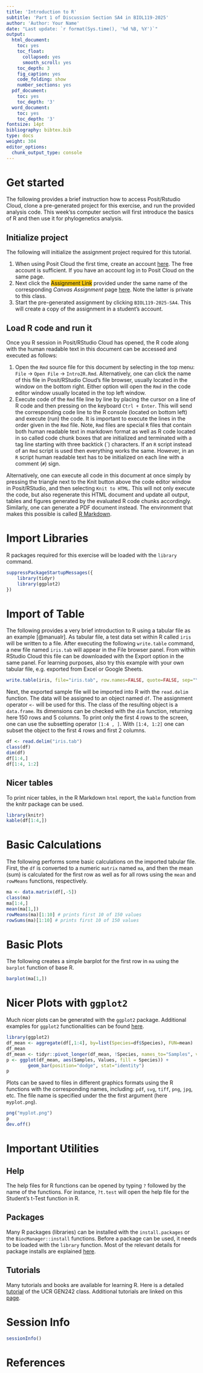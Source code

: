 ```yaml
---
title: 'Introduction to R'
subtitle: 'Part 1 of Discussion Section SA4 in BIOL119-2025'
author: 'Author: Your Name'
date: "Last update: `r format(Sys.time(), '%d %B, %Y')`"
output:
  html_document:
    toc: yes
    toc_float:
      collapsed: yes
      smooth_scroll: yes
    toc_depth: 3
    fig_caption: yes
    code_folding: show
    number_sections: yes
  pdf_document:
    toc: yes
    toc_depth: '3'
  word_document:
    toc: yes
    toc_depth: '3'
fontsize: 14pt
bibliography: bibtex.bib
type: docs
weight: 304
editor_options: 
  chunk_output_type: console
---
```


<!---
- Compile from command-line
Rscript -e "rmarkdown::render('Intro2R.Rmd', c('html_document'), clean=FALSE)"
-->

# Get started 

The following provides a brief instruction how to access Posit/Rstudio Cloud, clone a
pre-generated project for this exercise, and run the provided analysis code. This week'ss
computer section will first introduce the basics of R and then use it for phylogenetics 
analysis.

## Initialize project 

The following will initialize the assignment project required for this tutorial. 

1. When using Posit Cloud the first time, create an account [here](https://posit.cloud/). The free account is sufficient. If you have an account log in to Posit Cloud on the same page.
2. Next click the <span style="background-color: #f1c40f;">Assignment Link</span></a> provided under the same name
   of the corresponding _Canvas Assignment_ page
   [here](https://elearn.ucr.edu/courses/192776/assignments/925649). Note
   the latter is private to this class.
3. Start the pre-generated assignment by clicking `BIOL119-2025-SA4`. This will create a copy of the assignment in a student's account.  

## Load R code and run it

Once you R session in Posit/RStudio Cloud has opened, the R code along with the human readable text in this document can be accessed and executed as follows:

1. Open the `Rmd` source file for this document by selecting in the top menu: `File` ->
   `Open File` -> `Intro2R.Rmd`. Alternatively, one can click the name of this 
   file in Posit/RStudio Cloud's file browser, usually located in the window on the bottom right. Either option
   will open the `Rmd` in the code editor window usually located in the top left window.
2. Execute code of the `Rmd` file line by line by placing the cursor on a line of R code 
   and then pressing on the keyboard `Ctrl + Enter`. This will send the corresponding code line
   to the R console (located on bottom left) and execute (run) the code. It is important to execute the
   lines in the order given in the `Rmd` file. Note, `Rmd` files are special `R` files that contain 
   both human readable text in markdown format as well as R code located in so called code chunk boxes 
   that are initialized and terminated with a tag line starting with three backtick (\`) characters. If an 
   `R` script instead of an `Rmd` script is used then everything works the same. However, 
   in an `R` script human readable text has to be initialized on each line with a comment (`#`) sign.

Alternatively, one can execute all code in this document at once simply by
pressing the triangle next to the Knit button above the code editor window in
Posit/RStudio, and then selecting `Knit to HTML`. This will not only execute the
code, but also regenerate this HTML document and update all output, tables and
figures generated by the evaluated R code chunks accordingly.  Similarly, one
can generate a PDF document instead. The environment that makes this possible
is called [R Markdown](https://rmarkdown.rstudio.com/).

# Import Libraries
R packages required for this exercise will be loaded with the `library` command. 

```r
suppressPackageStartupMessages({
    library(tidyr)
    library(ggplot2)
})
```

# Import of Table 

The following provides a very brief introduction to R using a tabular file as an example [@manualr]. 
As tabular file, a test data set within R called `iris` will be written to a file. After 
executing the following `write.table` command, a new file named `iris.tab` will appear in 
the File browser panel. From within RStudio Cloud this file can be downloaded with the 
Export option in the same panel. For learning purposes, also try this example with your
own tabular file, e.g. exported from Excel or Google Sheets.

```r
write.table(iris, file="iris.tab", row.names=FALSE, quote=FALSE, sep="\t") 
```

Next, the exported sample file will be imported into R with the `read.delim` function. 
The data will be assigned to an object named `df`. The assignment operator `<-` will be
used for this. The class of the resulting object is a `data.frame`. Its dimensions can
be checked with the `dim` function, returning here 150 rows and 5 columns. To print only
the first 4 rows to the screen, one can use the subsetting operator `[1:4 , ]`.
With `[1:4, 1:2]` one can subset the object to the first 4 rows and first 2
columns.

```r
df <- read.delim("iris.tab")
class(df)
dim(df)
df[1:4,]
df[1:4, 1:2]
```

## Nicer tables

To print nicer tables, in the R Markdown `html` report, the `kable` function from the knitr package can be used.

```r
library(knitr)
kable(df[1:4,])
```


# Basic Calculations

The following performs some basic calculations on the imported tabular file. First, the `df`
is converted to a numeric `matrix` named `ma`, and then the mean (sum) is calculated for the 
first row as well as for all rows using the `mean` and `rowMeans` functions, respectively.


```r
ma <- data.matrix(df[,-5])
class(ma)
ma[1:4,]
mean(ma[1,])
rowMeans(ma)[1:10] # prints first 10 of 150 values
rowSums(ma)[1:10] # prints first 10 of 150 values
```

# Basic Plots

The following creates a simple barplot for the first row in `ma` using the `barplot` function of base R.  

```r
barplot(ma[1,])
```

# Nicer Plots with `ggplot2`

Much nicer plots can be generated with the `ggplot2` package. Additional examples for `ggplot2` functionalities can be found [here](https://rb.gy/2f9pr).

```r
library(ggplot2)
df_mean <- aggregate(df[,1:4], by=list(Species=df$Species), FUN=mean)
df_mean
df_mean <- tidyr::pivot_longer(df_mean, !Species, names_to="Samples", values_to="Values")
p <- ggplot(df_mean, aes(Samples, Values, fill = Species)) + 
        geom_bar(position="dodge", stat="identity")
p
```

Plots can be saved to files in different graphics formats using the R functions with the corresponding
names, including: `pdf`, `svg`, `tiff`, `png`, `jpg`, etc. The file name is specified under the
the first argument (here `myplot.png`).

```r
png("myplot.png")
p
dev.off()
```

# Important Utilities

## Help

The help files for R functions can be opened by typing `?` followed by the name of the functions.
For instance, `?t.test` will open the help file for the Student's t-Test function in R.

## Packages

Many R packages (libraries) can be installed with the `install.packages` or the `BiocManager::install` functions. Before a package can be used, it needs to be loaded with the `library` function. Most of the relevant details for package installs are explained [here](https://rb.gy/8yl3y).

## Tutorials

Many tutorials and books are available for learning R. Here is a detailed [tutorial](https://girke.bioinformatics.ucr.edu/GEN242/tutorials/rbasics/rbasics/) 
of the UCR GEN242 class. Additional tutorials are linked on this  [page](https://pairach.com/2012/02/26/r-tutorials-from-universities-around-the-world/).


# Session Info

```r
sessionInfo()
```

# References
